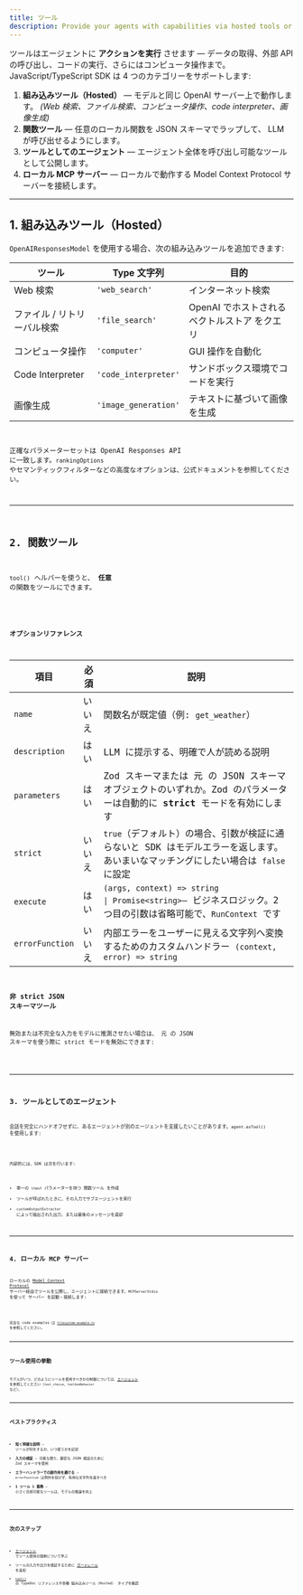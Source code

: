 ```yaml
---
title: ツール
description: Provide your agents with capabilities via hosted tools or custom function tools
---
```



ツールはエージェントに **アクションを実行** させます — データの取得、外部 API の呼び出し、コードの実行、さらにはコンピュータ操作まで。 JavaScript/TypeScript SDK は 4 つのカテゴリーをサポートします:

1. **組み込みツール（Hosted）** — モデルと同じ OpenAI サーバー上で動作します。 _(Web 検索、ファイル検索、コンピュータ操作、code interpreter、画像生成)_
2. **関数ツール** — 任意のローカル関数を JSON スキーマでラップして、 LLM が呼び出せるようにします。
3. **ツールとしてのエージェント** — エージェント全体を呼び出し可能なツールとして公開します。
4. **ローカル MCP サーバー** — ローカルで動作する Model Context Protocol サーバーを接続します。

---

## 1. 組み込みツール（Hosted）

`OpenAIResponsesModel` を使用する場合、次の組み込みツールを追加できます:

| ツール                      | Type 文字列          | 目的                                          |
| --------------------------- | -------------------- | --------------------------------------------- |
| Web 検索                    | `'web_search'`       | インターネット検索                            |
| ファイル / リトリーバル検索 | `'file_search'`      | OpenAI でホストされる ベクトルストア をクエリ |
| コンピュータ操作            | `'computer'`         | GUI 操作を自動化                              |
| Code Interpreter            | `'code_interpreter'` | サンドボックス環境でコードを実行              |
| 画像生成                    | `'image_generation'` | テキストに基づいて画像を生成                  |

<Code
  lang="typescript"
  code={toolsHostedToolsExample}
  title="組み込みツール（Hosted）"
/>

正確なパラメーターセットは OpenAI Responses API に一致します。`rankingOptions` やセマンティックフィルターなどの高度なオプションは、公式ドキュメントを参照してください。

---

## 2. 関数ツール

`tool()` ヘルパーを使うと、 **任意** の関数をツールにできます。

<Code
  lang="typescript"
  code={toolsFunctionExample}
  title="Zod パラメーター付きの関数ツール"
/>

### オプションリファレンス

| 項目            | 必須   | 説明                                                                                                                                                                                                        |
| --------------- | ------ | ----------------------------------------------------------------------------------------------------------------------------------------------------------------------------------------------------------- |
| `name`          | いいえ | 関数名が既定値（例: `get_weather`）                                                                                                                                                                         |
| `description`   | はい   | LLM に提示する、明確で人が読める説明                                                                                                                                                                        |
| `parameters`    | はい   | Zod スキーマまたは 元 の JSON スキーマオブジェクトのいずれか。Zod のパラメーターは自動的に **strict** モードを有効にします                                                                                  |
| `strict`        | いいえ | `true`（デフォルト）の場合、引数が検証に通らないと SDK はモデルエラーを返します。あいまいなマッチングにしたい場合は `false` に設定                                                                          |
| `execute`       | はい   | `(args, context) => string                                                                                               \| Promise<string>`– ビジネスロジック。2 つ目の引数は省略可能で、`RunContext` です |
| `errorFunction` | いいえ | 内部エラーをユーザーに見える文字列へ変換するためのカスタムハンドラー `(context, error) => string`                                                                                                           |

### 非 strict JSON スキーマツール

無効または不完全な入力をモデルに推測させたい場合は、 元 の JSON スキーマを使う際に strict モードを無効にできます:

<Code
  lang="typescript"
  code={nonStrictSchemaTools}
  title="非 strict な JSON スキーマツール"
/>

---

## 3. ツールとしてのエージェント

会話を完全にハンドオフせずに、あるエージェントが別のエージェントを支援したいことがあります。`agent.asTool()` を使用します:

<Code
  lang="typescript"
  code={agentsAsToolsExample}
  title="ツールとしてのエージェント"
/>

内部的には、SDK は次を行います:

- 単一の `input` パラメーターを持つ 関数ツール を作成
- ツールが呼ばれたときに、その入力でサブエージェントを実行
- `customOutputExtractor` によって抽出された出力、または最後のメッセージを返却

---

## 4. ローカル MCP サーバー

ローカルの [Model Context Protocol](https://modelcontextprotocol.io/) サーバー経由でツールを公開し、エージェントに接続できます。`MCPServerStdio` を使って サーバー を起動・接続します:

<Code lang="typescript" code={mcpLocalServer} title="ローカル MCP サーバー" />

完全な code examples は [`filesystem-example.ts`](https://github.com/openai/openai-agents-js/tree/main/examples/mcp/filesystem-example.ts) を参照してください。

---

## ツール使用の挙動

モデルがいつ、どのようにツールを使用すべきかの制御については、[エージェント](/openai-agents-js/ja/guides/agents#forcing-tool-use) を参照してください（`tool_choice`、`toolUseBehavior` など）。

---

## ベストプラクティス

- **短く明確な説明** — ツールが何をするか、いつ使うかを記述
- **入力の検証** — 可能な限り、厳密な JSON 検証のために Zod スキーマを使用
- **エラーハンドラーでの副作用を避ける** — `errorFunction` は例外を投げず、有用な文字列を返すべき
- **1 ツール 1 責務** — 小さく合成可能なツールは、モデルの推論を向上

---

## 次のステップ

- [エージェント](/openai-agents-js/ja/guides/agents#forcing-tool-use) でツール使用の強制について学ぶ
- ツールの入力や出力を検証するために [ガードレール](/openai-agents-js/ja/guides/guardrails) を追加
- [`tool()`](/openai-agents-js/openai/agents/functions/tool) の TypeDoc リファレンスや各種 組み込みツール（Hosted） タイプを確認
